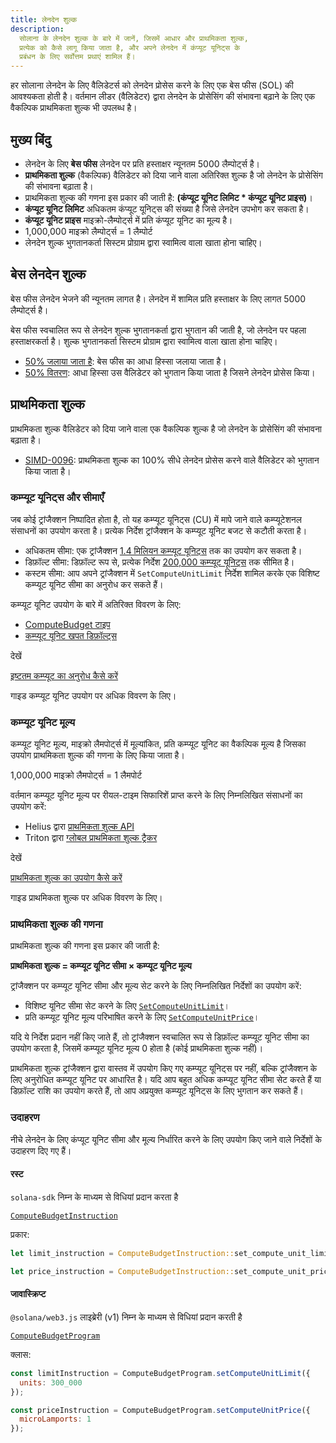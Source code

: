 ```yaml
---
title: लेनदेन शुल्क
description:
  सोलाना के लेनदेन शुल्क के बारे में जानें, जिसमें आधार और प्राथमिकता शुल्क,
  प्रत्येक को कैसे लागू किया जाता है, और अपने लेनदेन में कंप्यूट यूनिट्स के
  प्रबंधन के लिए सर्वोत्तम प्रथाएं शामिल हैं।
---
```


हर सोलाना लेनदेन के लिए वैलिडेटर्स को लेनदेन प्रोसेस करने के लिए एक बेस फीस
(SOL) की आवश्यकता होती है। वर्तमान लीडर (वैलिडेटर) द्वारा लेनदेन के प्रोसेसिंग
की संभावना बढ़ाने के लिए एक वैकल्पिक प्राथमिकता शुल्क भी उपलब्ध है।

## मुख्य बिंदु

- लेनदेन के लिए **बेस फीस** लेनदेन पर प्रति हस्ताक्षर न्यूनतम 5000 लैम्पोर्ट्स
  है।
- **प्राथमिकता शुल्क** (वैकल्पिक) वैलिडेटर को दिया जाने वाला अतिरिक्त शुल्क है
  जो लेनदेन के प्रोसेसिंग की संभावना बढ़ाता है।
- प्राथमिकता शुल्क की गणना इस प्रकार की जाती है: **(कंप्यूट यूनिट लिमिट \*
  कंप्यूट यूनिट प्राइस)**।
- **कंप्यूट यूनिट लिमिट** अधिकतम कंप्यूट यूनिट्स की संख्या है जिसे लेनदेन उपभोग
  कर सकता है।
- **कंप्यूट यूनिट प्राइस** माइक्रो-लैम्पोर्ट्स में प्रति कंप्यूट यूनिट का मूल्य
  है।
- 1,000,000 माइक्रो लैम्पोर्ट्स = 1 लैम्पोर्ट
- लेनदेन शुल्क भुगतानकर्ता सिस्टम प्रोग्राम द्वारा स्वामित्व वाला खाता होना
  चाहिए।

## बेस लेनदेन शुल्क

बेस फीस लेनदेन भेजने की न्यूनतम लागत है। लेनदेन में शामिल प्रति हस्ताक्षर के लिए
लागत 5000 लैम्पोर्ट्स है।

बेस फीस स्वचालित रूप से लेनदेन शुल्क भुगतानकर्ता द्वारा भुगतान की जाती है, जो
लेनदेन पर पहला हस्ताक्षरकर्ता है। शुल्क भुगतानकर्ता सिस्टम प्रोग्राम द्वारा
स्वामित्व वाला खाता होना चाहिए।

- [50% जलाया जाता है](https://github.com/anza-xyz/agave/blob/v2.1.13/sdk/fee-calculator/src/lib.rs#L70):
  बेस फीस का आधा हिस्सा जलाया जाता है।
- [50% वितरण](https://github.com/anza-xyz/agave/blob/e621336acad4f5d6e5b860eaa1b074b01c99253c/runtime/src/bank/fee_distribution.rs#L58-L62):
  आधा हिस्सा उस वैलिडेटर को भुगतान किया जाता है जिसने लेनदेन प्रोसेस किया।

## प्राथमिकता शुल्क

प्राथमिकता शुल्क वैलिडेटर को दिया जाने वाला एक वैकल्पिक शुल्क है जो लेनदेन के
प्रोसेसिंग की संभावना बढ़ाता है।

- [SIMD-0096](https://github.com/solana-foundation/solana-improvement-documents/blob/main/proposals/0096-reward-collected-priority-fee-in-entirety.md):
  प्राथमिकता शुल्क का 100% सीधे लेनदेन प्रोसेस करने वाले वैलिडेटर को भुगतान किया
  जाता है।

### कम्प्यूट यूनिट्स और सीमाएँ

जब कोई ट्रांजैक्शन निष्पादित होता है, तो यह कम्प्यूट यूनिट्स (CU) में मापे जाने
वाले कम्प्यूटेशनल संसाधनों का उपयोग करता है। प्रत्येक निर्देश ट्रांजैक्शन के
कम्प्यूट यूनिट बजट से कटौती करता है।

- अधिकतम सीमा: एक ट्रांजैक्शन
  [1.4 मिलियन कम्प्यूट यूनिट्स](https://github.com/anza-xyz/agave/blob/v2.1.13/compute-budget/src/compute_budget_limits.rs#L14)
  तक का उपयोग कर सकता है।
- डिफ़ॉल्ट सीमा: डिफ़ॉल्ट रूप से, प्रत्येक निर्देश
  [200,000 कम्प्यूट यूनिट्स](https://github.com/anza-xyz/agave/blob/v2.1.13/compute-budget/src/compute_budget_limits.rs#L10)
  तक सीमित है।
- कस्टम सीमा: आप अपने ट्रांजैक्शन में `SetComputeUnitLimit` निर्देश शामिल करके
  एक विशिष्ट कम्प्यूट यूनिट सीमा का अनुरोध कर सकते हैं।

कम्प्यूट यूनिट उपयोग के बारे में अतिरिक्त विवरण के लिए:

- [ComputeBudget टाइप](https://github.com/anza-xyz/agave/blob/v2.1.13/compute-budget/src/compute_budget.rs#L22-L130)
- [कम्प्यूट यूनिट खपत डिफ़ॉल्ट्स](https://github.com/anza-xyz/agave/blob/v2.1.13/compute-budget/src/compute_budget.rs#L149-L197)

देखें

[इष्टतम कम्प्यूट का अनुरोध कैसे करें](/developers/guides/advanced/how-to-request-optimal-compute)

गाइड कम्प्यूट यूनिट उपयोग पर अधिक विवरण के लिए।

### कम्प्यूट यूनिट मूल्य

कम्प्यूट यूनिट मूल्य, माइक्रो लैमपोर्ट्स में मूल्यांकित, प्रति कम्प्यूट यूनिट का
वैकल्पिक मूल्य है जिसका उपयोग प्राथमिकता शुल्क की गणना के लिए किया जाता है।

<Callout>1,000,000 माइक्रो लैमपोर्ट्स = 1 लैमपोर्ट</Callout>

वर्तमान कम्प्यूट यूनिट मूल्य पर रीयल-टाइम सिफारिशें प्राप्त करने के लिए
निम्नलिखित संसाधनों का उपयोग करें:

- Helius द्वारा
  [प्राथमिकता शुल्क API](https://docs.helius.dev/solana-apis/priority-fee-api)
- Triton द्वारा
  [ग्लोबल प्राथमिकता शुल्क ट्रैकर](https://triton.one/solana-prioritization-fees/)

देखें

[प्राथमिकता शुल्क का उपयोग कैसे करें](/developers/guides/advanced/how-to-use-priority-fees)

गाइड प्राथमिकता शुल्क पर अधिक विवरण के लिए।

### प्राथमिकता शुल्क की गणना

प्राथमिकता शुल्क की गणना इस प्रकार की जाती है:

**प्राथमिकता शुल्क = कम्प्यूट यूनिट सीमा × कम्प्यूट यूनिट मूल्य**

ट्रांजैक्शन पर कम्प्यूट यूनिट सीमा और मूल्य सेट करने के लिए निम्नलिखित निर्देशों
का उपयोग करें:

- विशिष्ट यूनिट सीमा सेट करने के लिए
  [`SetComputeUnitLimit`](https://github.com/anza-xyz/agave/blob/v2.1.13/sdk/src/compute_budget.rs#L42-L44)।
- प्रति कम्प्यूट यूनिट मूल्य परिभाषित करने के लिए
  [`SetComputeUnitPrice`](https://github.com/anza-xyz/agave/blob/v2.1.13/sdk/src/compute_budget.rs#L48-L50)।

<Callout>

यदि ये निर्देश प्रदान नहीं किए जाते हैं, तो ट्रांजैक्शन स्वचालित रूप से डिफ़ॉल्ट
कम्प्यूट यूनिट सीमा का उपयोग करता है, जिसमें कम्प्यूट यूनिट मूल्य 0 होता है (कोई
प्राथमिकता शुल्क नहीं)।

प्राथमिकता शुल्क ट्रांजैक्शन द्वारा वास्तव में उपयोग किए गए कम्प्यूट यूनिट्स पर
नहीं, बल्कि ट्रांजैक्शन के लिए अनुरोधित कम्प्यूट यूनिट पर आधारित है। यदि आप बहुत
अधिक कम्प्यूट यूनिट सीमा सेट करते हैं या डिफ़ॉल्ट राशि का उपयोग करते हैं, तो आप
अप्रयुक्त कम्प्यूट यूनिट्स के लिए भुगतान कर सकते हैं।

</Callout>

### उदाहरण

नीचे लेनदेन के लिए कंप्यूट यूनिट सीमा और मूल्य निर्धारित करने के लिए उपयोग किए
जाने वाले निर्देशों के उदाहरण दिए गए हैं।

#### रस्ट

`solana-sdk` निम्न के माध्यम से विधियां प्रदान करता है

[`ComputeBudgetInstruction`](https://github.com/anza-xyz/agave/blob/v2.1.13/sdk/src/compute_budget.rs#L17-L31)

प्रकार:

```rust
let limit_instruction = ComputeBudgetInstruction::set_compute_unit_limit(300_000);

let price_instruction = ComputeBudgetInstruction::set_compute_unit_price(1);
```

#### जावास्क्रिप्ट

`@solana/web3.js` लाइब्रेरी (v1) निम्न के माध्यम से विधियां प्रदान करती है

[`ComputeBudgetProgram`](https://solana-labs.github.io/solana-web3.js/v1.x/classes/ComputeBudgetProgram.html)

क्लास:

```js
const limitInstruction = ComputeBudgetProgram.setComputeUnitLimit({
  units: 300_000
});

const priceInstruction = ComputeBudgetProgram.setComputeUnitPrice({
  microLamports: 1
});
```

